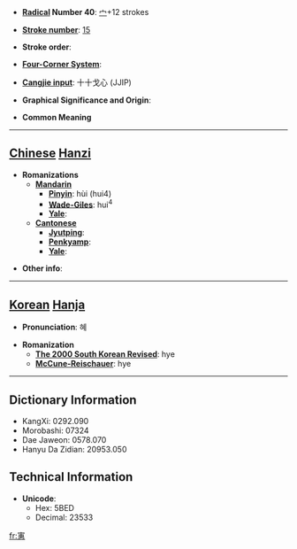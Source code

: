 * '''[[Wiktionary:Chinese radical index| Radical]] Number 40''': [[Wiktionary:Chinese radical index 宀|宀]]+12 strokes

* '''[[Wiktionary:Chinese total strokes index|Stroke number]]''': [[Wiktionary:Chinese total strokes index 15|15]]

* '''Stroke order''': 

* '''[[Wiktionary:Chinese four corner index|Four-Corner System]]''': 

* '''[[Wiktionary:Chinese Cangjie index|Cangjie input]]''': 十十戈心 (JJIP)

* '''Graphical Significance and Origin''': 

* '''Common Meaning'''

----

== [[Chinese]] [[Hanzi]] ==

* '''Romanizations'''
** '''[[Mandarin]]'''
*** '''[[Pinyin]]''': hùi (hui4)
*** '''[[Wade-Giles]]''': hui<sup>4</sup>
*** '''[[Yale]]''': 
** '''[[Cantonese]]'''
*** '''[[Jyutping]]''':
*** '''[[Penkyamp]]''': 
*** '''[[Yale]]''': 

* '''Other info''': 

----

== [[Korean]] [[Hanja]] ==

* '''Pronunciation''': 혜

* '''Romanization'''
** '''[[The 2000 South Korean Revised Romanization|The 2000 South Korean Revised]]''': hye
** '''[[McCune-Reischauer]]''': hye

----

== Dictionary Information ==

* KangXi: 0292.090
* Morobashi: 07324
* Dae Jaweon: 0578.070
* Hanyu Da Zidian: 20953.050

== Technical Information ==

* '''Unicode''':
** Hex: 5BED
** Decimal: 23533

[[fr:寭]]